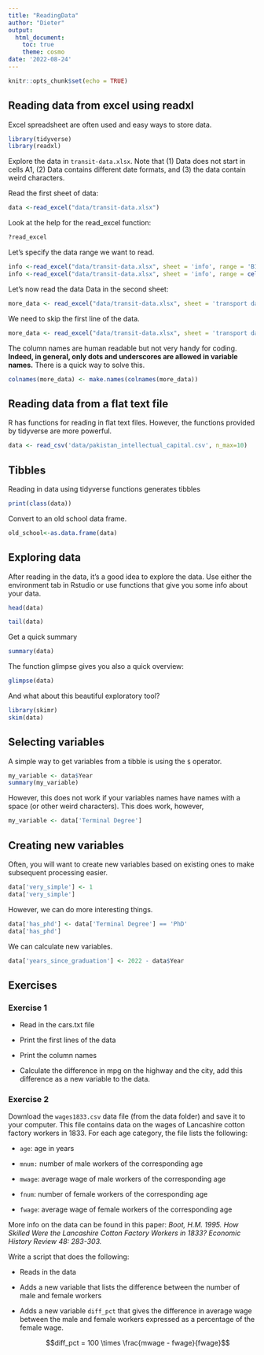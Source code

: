 ```yaml
---
title: "ReadingData"
author: "Dieter"
output:
  html_document:
    toc: true
    theme: cosmo
date: '2022-08-24'
---
```


```r
knitr::opts_chunk$set(echo = TRUE)
```

## Reading data from excel using readxl

Excel spreadsheet are often used and easy ways to store data.

```r
library(tidyverse)
library(readxl)
```

Explore the data in `transit-data.xlsx`. Note that (1) Data does not start in cells A1, (2) Data contains different date formats, and (3) the data contain weird characters.

Read the first sheet of data:

```r
data <-read_excel("data/transit-data.xlsx")
```

Look at the help for the read_excel function:

```r
?read_excel
```

Let's specify the data range we want to read.

```r
info <-read_excel("data/transit-data.xlsx", sheet = 'info', range = 'B1:C7')
info <-read_excel("data/transit-data.xlsx", sheet = 'info', range = cell_cols('B:C'))
```

Let's now read the data Data in the second sheet:

```r
more_data <- read_excel("data/transit-data.xlsx", sheet = 'transport data')
```

We need to skip the first line of the data.

```r
more_data <- read_excel("data/transit-data.xlsx", sheet = 'transport data', skip=1)
```

The column names are human readable but not very handy for coding. **Indeed, in general, only dots and underscores are allowed in variable names.** There is a quick way to solve this.

```r
colnames(more_data) <- make.names(colnames(more_data))
```

## Reading data from a flat text file

R has functions for reading in flat text files. However, the functions provided by tidyverse are more powerful.

```r
data <- read_csv('data/pakistan_intellectual_capital.csv', n_max=10)
```

## Tibbles

Reading in data using tidyverse functions generates tibbles

```r
print(class(data))
```

Convert to an old school data frame.

```r
old_school<-as.data.frame(data)
```

## Exploring data

After reading in the data, it's a good idea to explore the data. Use either the environment tab in Rstudio or use functions that give you some info about your data.

```r
head(data)
```

```r
tail(data)
```

Get a quick summary

```r
summary(data)
```

The function glimpse gives you also a quick overview:

```r
glimpse(data)
```

And what about this beautiful exploratory tool?

```r
library(skimr)
skim(data)

```

## Selecting variables

A simple way to get variables from a tibble is using the `$` operator.

```r
my_variable <- data$Year
summary(my_variable)
```

However, this does not work if your variables names have names with a space (or other weird characters). This does work, however,

```r
my_variable <- data['Terminal Degree']
```

## Creating new variables

Often, you will want to create new variables based on existing ones to make subsequent processing easier.

```r
data['very_simple'] <- 1
data['very_simple']
```

However, we can do more interesting things.

```r
data['has_phd'] <- data['Terminal Degree'] == 'PhD'
data['has_phd']
```

We can calculate new variables.

```r
data['years_since_graduation'] <- 2022 - data$Year
```

## Exercises

### Exercise 1

-   Read in the cars.txt file

-   Print the first lines of the data

-   Print the column names

-   Calculate the difference in mpg on the highway and the city, add this difference as a new variable to the data.

### Exercise 2

Download the `wages1833.csv` data file (from the data folder) and save it to your computer. This file contains data on the wages of Lancashire cotton factory workers in 1833. For each age category, the file lists the following:

-   `age`: age in years

-   `mnum:` number of male workers of the corresponding age

-   `mwage`: average wage of male workers of the corresponding age

-   `fnum`: number of female workers of the corresponding age

-   `fwage`: average wage of female workers of the corresponding age

More info on the data can be found in this paper: *Boot, H.M. 1995. How Skilled Were the Lancashire Cotton Factory Workers in 1833? Economic History Review 48: 283-303.*

Write a script that does the following:

-   Reads in the data

-   Adds a new variable that lists the difference between the number of male and female workers

-   Adds a new variable `diff_pct` that gives the difference in average wage between the male and female workers expressed as a percentage of the female wage.

    $$diff_pct = 100 \times \frac{mwage - fwage}{fwage}$$
